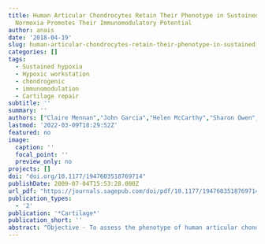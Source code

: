 ```yaml
---
title: Human Articular Chondrocytes Retain Their Phenotype in Sustained Hypoxia While
  Normoxia Promotes Their Immunomodulatory Potential
author: anais
date: '2018-04-19'
slug: human-articular-chondrocytes-retain-their-phenotype-in-sustained-hypoxia-while-normoxia-promotes-their-immunomodulatory-potential
categories: []
tags:
  - Sustained hypoxia
  - Hypoxic workstation
  - chondrogenic
  - immunomodulation
  - Cartilage repair
subtitle: ''
summary: ''
authors: ["Claire Mennan","John Garcia","Helen McCarthy","Sharon Owen","Jade Perry","Karina Wright","Robin Banerjee","James Richardson","Sally Roberts"]
lastmod: '2022-03-09T18:29:52Z'
featured: no
image:
  caption: ''
  focal_point: ''
  preview_only: no
projects: []
doi: "doi.org/10.1177/1947603518769714"
publishDate: 2009-07-04T15:53:28.000Z
url_pdf: "https://journals.sagepub.com/doi/pdf/10.1177/1947603518769714"
publication_types:
  - '2'
publication: '*Cartilage*'
publication_short: ''
abstract: "Objective - To assess the phenotype of human articular chondrocytes cultured in normoxia (21% O2) or continuous hypoxia (2% O2). Design - Chondrocytes were extracted from patients undergoing total knee replacement (n = 5) and cultured in ~21% (normoxic chondrocytes, NC) and 2% (hypoxic chondrocytes, HC) oxygen in both monolayer and 3-dimensional (3D) pellet culture and compared with freshly isolated chondrocytes (FC). Cells were assessed by flow cytometry for markers indicative of mesenchymal stromal cells (MSCs), chondrogenic-potency and dedifferentiation. Chondrogenic potency and immunomodulatory gene expression was assessed in NC and HC by reverse transcription quantitative polymerase chain reaction. Immunohistochemistry was used to assess collagen II production following 3D pellet culture. Results - NC were positive (>97%, n = 5) for MSC markers, CD73, CD90, and CD105, while HC demonstrated <90% positivity (n = 4) and FC (n = 5) less again (CD73 and CD90 <20%; CD105 <40%). The markers CD166 and CD151, indicative of chondrogenic de-differentiation, were significantly higher on NC compared with HC and lowest on FC. NC also produced the highest levels of CD106 and showed the greatest levels of IDO expression, following interferon-γ stimulation, indicating immunomodulatory potential. NC produced the highest levels of CD49c (>60%) compared with HC and FC in which production was <2%. Hypoxic conditions upregulated expression of SOX9, frizzled-related protein (FRZB), fibroblast growth factor receptor 3 (FGFR3), and collagen type II (COL2A1) and downregulated activin receptor-like kinase 1 (ALK1) in 3 out of 4 patients compared with normoxic conditions for monolayer cells. Conclusions - Hypoxic conditions encourage retention of a chondrogenic phenotype with some immunomodulatory potential, whereas normoxia promotes dedifferentiation of chondrocytes toward an MSC phenotype with loss of chondrogenic potency but enhanced immunomodulatory capacity."
---
```

